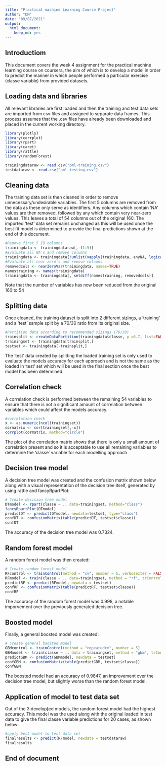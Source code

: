 ```yaml
---
title: "Practical machine Learning Course Project"
author: "DM"
date: "09/07/2021"
output: 
  html_document: 
    keep_md: yes
---
```


## Introductiom

This document covers the week 4 assignment for the practical machine learning course on coursera, the aim of which is to develop a model in order to predict the manner in which people performed a particular exercise (classe variable) from provided datasets.


## Loading data and libraries

All relevant libraries are first loaded and then the training and test data sets are imported from csv files and assigned to separate data frames. This process assumes that the .csv files have already been downloaded and placed in the current working directory.

```r
library(plotly)
library(corrplot)
library(rpart)
library(caret)
library(rattle)
library(randomForest)

trainingdataraw <- read.csv("pml-training.csv")
testdataraw <- read.csv("pml-testing.csv")
```

## Cleaning data

The training data set is then cleaned in order to remove unnecessary/undesirable variables. The first 5 columns are removed from the data as these only serve as identifiers. Any columns which contain 'NA' values are then removed, followed by any which contain very near-zero values. This leaves a total of 54 columns out of the original 160.
The imported 'test' data set remains unchanged as this will be used once the best fit model is determined to provide the final predictions shown at the end of this document.

```r
#Remove first 5 ID columns
trainingdata <- trainingdataraw[,-(1:5)]
#Evaluate all NA's and remove columns
trainingdata <- trainingdata[!unlist(vapply(trainingdata, anyNA, logical(1)))]
#Evaluate all near-zero's and remove columns
removedcols <- nearZeroVar(trainingdata, names=TRUE)
namestraining <- names(trainingdata)
trainingdata <- trainingdata[, setdiff(namestraining, removedcols)]
```

Note that the number of variables has now been reduced from the original 160 to 54

## Splitting data

Once cleaned, the training dataset is split into 2 different sizings, a 'training' and a 'test' sample split by a 70/30 ratio from its original size. 

```r
#Partition data according to recommended sizings (70/30)
trainsplit <- createDataPartition(trainingdata$classe, p =0.7, list=FALSE)
trainingset <- trainingdata[trainsplit,]
testset <- trainingdata[-trainsplit,]
```

The 'test' data created by splitting the loaded training set is only used to evaluate the models accuracy for each approach and is not the same as the loaded in 'test' set which will be used in the final section once the best model has been determined.

## Correlation check

A correlation check is performed between the remaining 54 variables to ensure that there is not a significant amount of correlation between variables which could affect the models accuracy.

```r
#correlation check
x <- as.numeric(ncol(trainingset))
cormatrix <- cor(trainingset[,-x])
corrplot(cormatrix, method="circle")
```

The plot of the correlation matrix shows that there is only a small amount of correlation present and so it is acceptable to use all remaining variables to determine the 'classe' variable for each modelling approach

## Decision tree model

A decision tree model was created and the confusion matrix shown below along with a visual representation of the decision tree itself, generated by using rattle and fancyRpartPlot:

```r
# Create decision tree model
DTmodel <- rpart(classe ~ ., data=trainingset, method="class")
fancyRpartPlot(DTmodel)
predictDT <- predict(DTmodel, newdata=testset, type="class")
confDT <- confusionMatrix(table(predictDT, testset$classe))
confDT
```

The accuracy of the decision tree model was 0.7324.

## Random forest model

A random forest model was then created:

```r
# Create random forest model
RFcontrol <- trainControl(method = "cv", number = 5, verboseIter = FALSE)
RFmodel <- train(classe ~ ., data=trainingset, method = "rf", trControl = RFcontrol, verbose = FALSE)
predictRF <- predict(RFmodel, newdata = testset)
confRF <- confusionMatrix(table(predictRF, testset$classe))
confRF
```

The accuracy of the random forest model was 0.998, a notable imporvement over the previously generated decision tree.

## Boosted model

Finally, a general boosted model was created:

```r
# Create general boosted model
GBMcontrol <- trainControl(method = "repeatedcv", number = 5)
GBMmodel <- train(classe ~ ., data = trainingset, method = "gbm", trControl = GBMcontrol, verbose = FALSE)
predictGBM <- predict(GBMmodel, newdata = testset)
confGBM <- confusionMatrix(table(predictGBM, testset$classe))
confGBM
```

The boosted model had an accuracy of 0.9847, an improvement over the decision tree model, but slightly worse than the random forest model.

## Application of model to test data set

Out of the 3 develop[ed models, the random forest model had the highest accuracy. This model was the used along with the original loaded in test data to give the final classe variable predictions for 20 cases, as shown below:

```r
#apply best model to test data set
finalresults <- predict(RFmodel, newdata = testdataraw)
finalresults
```

## End of document